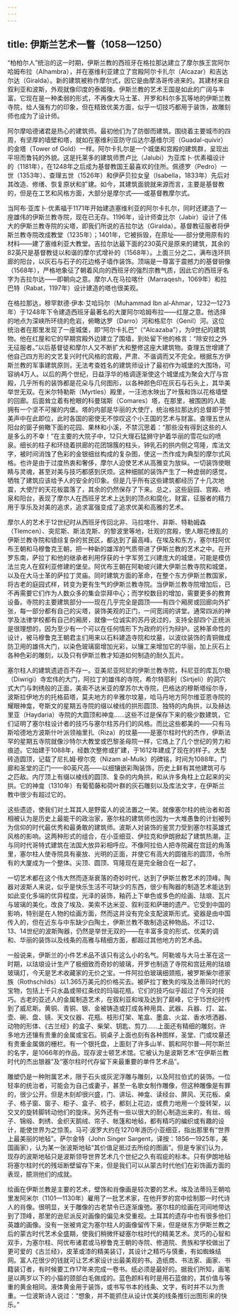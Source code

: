 ```yaml
---
---
---
```

title: 伊斯兰艺术一瞥（1058—1250）
---




“柏柏尔人”统治的这一时期，伊斯兰教的西班牙在格拉那达建立了摩尔族王宫阿尔哈姆布拉（Alhambra），并在塞维利亚建立了宫殿阿尔卡扎尔（Alcazar）和吉达尔达（Giralda）。新的建筑被称作摩尔式，因它是由摩洛哥传进来的。其建材来自叙利亚和波斯，外观就像印度的泰姬陵。伊斯兰教的艺术王国是如此的广阔与丰富。它现在是一种柔弱的形式，不再像大马士革、开罗和科尔多瓦等地的伊斯兰教寺院，给人强有力的印象，但在精致优美方面，似乎一切技巧都用于装饰，故雕刻师也成为了设计师。

阿尔摩哈德诸君是热心的建筑师。最初他们为了防御而建筑。围绕着主要城市的四周，有坚厚的墙壁和塔，就如在塞维利亚防守瓜达尔基维尔河（Guadal-quivir）的金塔（Tower of Gold）一样。阿尔卡扎尔是一个城堡和宫殿的建筑群，呈现出平坦而鲁钝的外貌。这是托莱多的建筑师贾卢比（Jalubi）为亚库卜·优素福设计的（1181年），在1248年之后成为基督教国王最喜欢的住所。佩德罗（Pedro）一世（1353年）、查理五世（1526年）和伊萨贝拉女皇（Isabella，1833年）先后对其改造、修缮、恢复原状和扩建。如今，其建筑面貌就来源而言，主要是基督教的，但是在工艺和风格方面，大部分是摩尔式——或基督教摩尔式。

当阿布·亚库卜·优素福于1171年开始建造塞维利亚的阿尔卡扎尔，同时还建造了一座雄伟的伊斯兰教寺院，现在已无存。1196年，设计师查比尔（Jabir）设计了伟大的伊斯兰教寺院的尖塔，即我们所说的吉拉尔达（Giralda）。基督教征服者将伊斯兰教寺院改成教堂（1235年）；1401年，它被拆毁，在原址——部分使用原有的材料——建了塞维利亚大教堂。吉拉尔达最下面的230英尺是原来的建筑，其余的82英尺是基督教徒以和谐的摩尔式增补的（1568年）。上面三分之二，满布连环拱廊的阳台，以灰石与石子的花边格子墙作装饰。顶端是一尊富于震撼力的基督铜像（1568年），严格地象征了朝着风向的西班牙的强烈宗教气质，因此它的西班牙名字为吉拉尔达——即朝向之意。摩尔人在马拉喀什（Marraqesh，1069年）和拉巴特（Rabat，1197年）设计建造的塔也很美观。

在格拉那达，穆罕默德·伊本·艾哈玛尔（Muhammad Ibn al-Ahmar，1232—1273年）于1248年下令建造西班牙最著名的大厦阿尔哈姆布拉——红屋之意。他选择的地点为深峡所环绕的危岩，俯瞰达罗（Darro）河和格尼尔（Genil）河。这位统治者在那里发现了一座城堡，即“阿尔卡扎巴”（“Alcazaba”），为9世纪的建筑物。他在红屋和它的早期宫殿外边建立了围墙，到处留下他的格言：“除安拉之外无征服者。”以后基督徒和摩尔人又不断扩大和整修这座大建筑物。查理五世增建了他自己四方形的文艺复兴时代风格的宫殿，严肃、不谐调而又不完全。根据东方伊斯兰教的军事建筑原则，无法考查姓名的建筑师设计了最初作为城堡的大围场，可容纳4万人。以后的两个世纪，日益浮华的格调逐渐使这个城堡成为聚会大厅与宫殿，几乎所有的装饰都是花朵与几何图形，以各种颜色印在灰石与石头上，其华美举世无双。在米尔特勒斯（Myrtles）殿里，一汪池水映出了叶簇和饰以花格墙壁的回廊。后面耸立着有枪眼的科曼瑞斯（Comares）塔，在那里，被围困的人能拥有一个坚不可摧的内堡。塔的内部是华丽的大使厅，统治格拉那达的总督即于赞美声中在此即位，此时各国的密使无不惊叹这个小王国的艺术与财富。查理五世从阳台的窗子俯瞰下面的花园、果林和小溪，不禁沉思着：“那些没有得到这些的人是多么的不幸！”在主要的大院子中，12只大理石猛狮守护着华丽的雪花似的喷泉。细长的柱子和环绕着拱廊的花团锦簇的柱头，钟乳石的拱内侧之穹隆，库法文字，被时间消蚀了色彩的金银细丝构成的复杂图，使这一杰作成为典型的摩尔式风格。也许是由于过度热衷和奢侈，摩尔人迫使艺术从高雅变为放纵。一切装饰使眼睛与灵魂，甚至对美与技巧都感到厌烦。这种细腻的装饰产生了一种虚弱的感觉，牺牲了建筑应该给予人的安全的印象。但是几乎所有这些建筑都经历了十几次地震，大使厅的天花板震落了，其余的仍然保存了下来。总之，这些庭园、宫殿、喷泉和阳台，表现了摩尔人在西班牙艺术上达到的顶点和腐化，财富，征服者的精力用于享乐及对美的追求，追求富强变成了追求优美和高雅的艺术。

摩尔人的艺术于12世纪时从西班牙传回北非、马拉喀什、非斯、特勒姆森（Tlemcen）、突尼斯、斯法克斯、的黎波里等地，壮观的宫殿，使人眼花缭乱的伊斯兰教寺院和错综复杂的贫民区，都达到了最高峰。在埃及和东方，塞尔柱阿优布王朝和马穆鲁克王朝，把一种新的雄浑的气质带进了伊斯兰教的艺术之中。在开罗东南，萨拉丁和他的继承者利用俘获的十字军劳工兴建庞大的城堡，可能是模仿法兰克人在叙利亚修建的堡垒。阿优布王朝在阿勒坡兴建大伊斯兰教寺院和城堡，以及在大马士革的萨拉丁灵庙。同时建筑方面的革命，在整个东方伊斯兰教国家，将古老的庭园式样，转变为更有生气的伊斯兰教寺院。当伊斯兰教寺院增加后，已不再需要它们作为人数众多的集会崇拜中心；而学校数目的增加，需要更多的教育设备。寺院的主要建筑部分——现在几乎完全是圆顶——有四个厢房或回廊向外扩张，每一部分都有自己的尖塔，装饰美观的正门，一间宽阔的讲堂。通常四派的神学及法律学校都有自己的厢房，就像一位诚实的苏丹说过的，支持全部四个正统派是很理想的，因为至少有一个可以在任何情形下为政府的行为辩护。这种革命性的设计，被马穆鲁克王朝君主们用来以石料建造寺院和坟墓，以波纹装饰的青铜做成防卫用的雄伟大门，以染色玻璃窗增加光彩，以镶工来增加它的华丽，加上灰石上各种色彩的雕刻，以及只有伊斯兰教才知道如何制造的耐久瓦片。

塞尔柱人的建筑遗迹百不存一。亚美尼亚阿尼的伊斯兰教寺院，科尼亚的库瓦尔极（Diwrigi）寺宏伟的大门，阿拉丁的雄伟的寺院，希尔特耶利（Sirtjeli）的洞穴式大门与刺绣般的正面，美索不达米亚的摩苏尔大寺院，巴格达的穆斯塔绥尔寺，波斯拉伊地方的托格茹塔，莫夫地方的辛雅尔坟墓，哈马丹地方阿尔维亚恩寺院的耀眼神龛，夸斯文的星期五寺院的缀以棱线的拱形圆顶、独特的内角拱，以及赫达里亚（Haydaria）寺院的大圆顶和神龛……这些不过是保存下来的极少数建筑，它们证明了塞尔柱设计者的技巧与塞尔柱苏丹们的风格。而比这些都美的——只有马斯哈德地方波斯什叶派领袖里扎（Riza）的坟墓——是塞尔柱时代的杰作，伊斯法罕的星期五寺院就像沙特尔大教堂或巴黎圣母院一样，它烙上了几个世纪的劳力和痕迹。它始建于1088年，经数次整修或扩建，于1612年建成了现在的样子。大型砖造圆顶，记载了尼扎姆·穆尔克（Nizam al-Mulk）的碑铭，时间为1088年。门廊和圣堂的正门——80英尺高——以细镶嵌彩陶装饰，历史上鲜有其他建筑可与之匹敌。内厅顶上有缀以棱线的圆顶、复杂的内角拱，和从许多角柱上立起来的尖拱。它的神龛（1310年）有葡萄藤和荷叶群的灰石雕刻以及库法文字，在伊斯兰教中很少有超过它的。

这些遗迹，使我们对土耳其人是野蛮人的说法置之一笑。就像塞尔柱的统治者和首相被认为是历史上最能干的政治家，塞尔柱的建筑师也因为一大堆愚鲁的计划被列为信仰的时代最优秀和最勇敢的建筑师。波斯人对装饰的鉴赏力受到塞尔柱英雄式风格的影响。这两种形式的组合，在小亚细亚、伊拉克和伊朗掀起了建筑热潮，正与同时代哥特式建筑在法国大放异彩相呼应。不像阿拉伯人把寺院藏在宫廷的角落里，塞尔柱人使寺院具有豪放、光明的正面，并使它有高大的圆锥形的圆顶，令所有的大厦成为一个整体。尖顶、圆顶、穹隆现在是完全融合在一起了。

一切艺术都在这个伟大然而逐渐衰落的奇妙时代，达到了伊斯兰教艺术的顶峰。陶器对波斯人来说，似乎是快乐生活不可缺少的东西，很少有陶器的制造艺术能达到如此变化多端的优异程度。光泽的装饰，釉药上下单色或多色的绘画、珐琅、瓦片与玻璃的美化，改良了埃及、美索不达米亚、叙利亚和萨珊的遗产。它受到中国的影响，特别是在人物的绘画方面，然而这并没有完全支配波斯形式。瓷器是由中国传入的，但在近东与中东缺少白陶土，伊斯兰教不敢制造这种物品。不过12、13、14世纪的波斯陶器，仍然是举世无双的——在丰富多变的形式、优美的调和、华丽的装饰以及线条的高雅与精细方面，都超过其他地方的艺术品。

一般说来，伊斯兰的小件艺术品不该只有这么小的名气。阿勒坡与大马士革在这一时期，以珐琅设计生产了极细致而奇妙的玻璃，开罗也制造了寺院和宫廷用的珐琅玻璃灯，今天是艺术收藏家的无价之宝。一件阿拉伯玻璃细颈瓶，被罗斯柴尔德家族（Rothschilds）以1.365万美元的价格买去。被萨拉丁散失的埃及法蒂玛时代的宝物，包括上千只水晶或带红条纹的玛瑙花瓶，它们的技巧似乎超过了今天的技巧。古老的亚述人的金属制造艺术，在叙利亚和埃及达到了巅峰，它于15世纪时传到了威尼斯。黄铜、青铜、银、金被铸造或打成各种用具、武器、兵器、灯、盆、壶、碗、盘、镜、天文仪器、花瓶、枝形灯架、笔盒、墨盒、火盆、香水喷洒器、动物的形体、《古兰经》的盒子、柴架、钥匙、剪刀……上面还有精细的雕刻，许多地方还镶有贵重的金属或宝石。铜桌子上面也刻有各种图样，圣堂、门或坟墓还有贵重金属做的栅栏。有一个银托盘，上面刻了许多山羊、鹅和阿尔普—阿尔斯兰的名字，是1066年的作品，现存波士顿艺术馆。它被认为是波斯艺术“在伊斯兰教时代的杰出银器”及“塞尔柱时代存留下来最重要的单件艺术品”。

雕塑仍是一种附属艺术，限于石头或灰泥浮雕与雕刻，以及阿拉伯式的装饰。一位轻率的统治者，可能会为自己或妻子，甚至一名歌女制作雕像，但这种雕像是有罪的，很少公开。但是木刻却很兴盛，门、讲坛、神龛、读经台、屏风、天花板、桌子、格子窗、窗子、柜子、盒子、梳子，都刻上花边，或费力地用一个旋转架，以交叉的旋转脚转动他们的旋床。另外还有一些以很大的耐心制造出来的，有丝、缎子、锦缎、刺绣、金织天鹅绒、帘子、帐篷和地毡，都有精巧的编织或有趣的设计，能使世界为之惊羡。马可·波罗大约在1270年游历小亚细亚，指出那里有“世界上最美丽的地毡”。萨尔金特（John Singer Sargent，译按：1856—1925年，美国画家），认为某一张波斯地毡“其价值足抵过去所绘的图画”。但是专家们认为，现存的波斯地毡只是波斯领导世界艺术几个世纪之久有瑕疵的标本。只有伊朗地毡将塞尔柱时代的残垣断壁留存下来，但是我们可以从蒙古时代他们在彩饰画方面的表现，臆测他们的成就。

绘画在伊斯兰教是主要的艺术，壁饰和肖像画是较次要的艺术。埃及法蒂玛王朝哈里发阿米尔（1101—1130年）雇用了一批艺术家，在他开罗的宫中绘制那一时代诗人的肖像。很明显，关于雕像的古老禁令已逐渐废弛。塞尔柱的绘画在河间地带达到了顶峰，那里的逊尼派反对画像的偏见未受重视。土耳其的遗存中也有很多他们英雄的画像。没有一张被肯定为塞尔柱人的画像留传下来，但是继东方伊斯兰教之后的蒙古时代艺术全盛期，使我们稍微怀疑塞尔柱时代的精美艺术。灵巧的心智和双手，为塞尔柱、阿优布诸君或马穆鲁克王朝的寺院、修道院、贵族和学校做出了更可爱的《古兰经》，皮革或漆的精美装订，其设计之精巧与慎重，有如蜘蛛结网。富人花很少的钱就可让艺术家设计出最美观的书。造纸商、书法家、画家、书籍装订者，有时候要工作17年来完成一卷书。纸必须是最好的。据我们所知，画笔是以两岁以下的小猫的颈部白毛做成的。蓝色颜料有时是用石蓝做的，其价值与等重的黄金相同。液体黄金用于装饰，或书写书本的线条、文字，有时并不以为贵重。一位波斯诗人说过：“想象，并不能抓住从设计优美的线条推衍出图形来的快乐。”